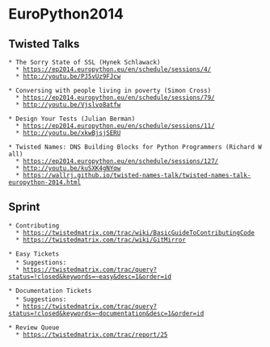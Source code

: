 = EuroPython2014 = 

== Twisted Talks ==
 * The Sorry State of SSL (Hynek Schlawack)
   * https://ep2014.europython.eu/en/schedule/sessions/4/
   * http://youtu.be/PJ5vUz9FJcw

 * Conversing with people living in poverty (Simon Cross)
   * https://ep2014.europython.eu/en/schedule/sessions/79/
   * http://youtu.be/Vjslvo8atfw

 * Design Your Tests (Julian Berman)
   * https://ep2014.europython.eu/en/schedule/sessions/11/
   * http://youtu.be/xkwBjsjSERU

 * Twisted Names: DNS Building Blocks for Python Programmers (Richard Wall)
   * https://ep2014.europython.eu/en/schedule/sessions/127/
   * http://youtu.be/kuSXK4gNYqw
   * https://wallrj.github.io/twisted-names-talk/twisted-names-talk-europython-2014.html


== Sprint ==

 * Contributing
   * https://twistedmatrix.com/trac/wiki/BasicGuideToContributingCode
   * https://twistedmatrix.com/trac/wiki/GitMirror

 * Easy Tickets
   * Suggestions: <add suggested tickets here>
   * https://twistedmatrix.com/trac/query?status=!closed&keywords=~easy&desc=1&order=id

 * Documentation Tickets
   * Suggestions: <add suggested tickets here>
   * https://twistedmatrix.com/trac/query?status=!closed&keywords=~documentation&desc=1&order=id

 * Review Queue
   * https://twistedmatrix.com/trac/report/25